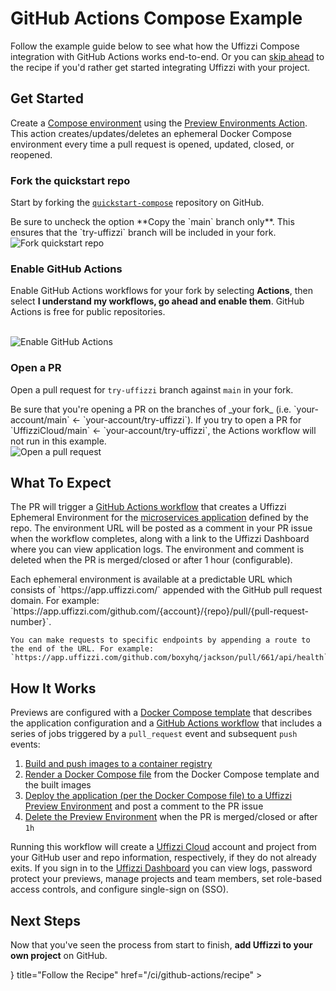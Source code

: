 
# GitHub Actions Compose Example

Follow the example guide below to see what how the Uffizzi Compose integration with GitHub Actions works end-to-end. Or you can [skip ahead](/ci/github-actions/recipe) to the recipe if you'd rather get started integrating Uffizzi with your project.

## Get Started

Create a [Compose environment](/core-concepts/ephemeral-environment/compose) using the [Preview Environments Action](https://github.com/marketplace/actions/preview-environments). This action creates/updates/deletes an ephemeral Docker Compose environment every time a pull request is opened, updated, closed, or reopened.

<Steps>

### Fork the quickstart repo

Start by forking the [`quickstart-compose`](https://github.com/UffizziCloud/quickstart-compose) repository on GitHub.  

<Callout type="warning">
    Be sure to uncheck the option **Copy the `main` branch only**. This ensures that the `try-uffizzi` branch will be included in your fork.  
</Callout>

<br />
<Image
    src="/images/uncheck-copy-main-branch-only.png"
    width={640}
    height={433}
    alt="Fork quickstart repo"
    className="border rounded-lg overflow-hidden mt-6"
/>
<br />

### Enable GitHub Actions

Enable GitHub Actions workflows for your fork by selecting **Actions**, then select **I understand my workflows, go ahead and enable them**. GitHub Actions is free for public repositories.   

<br />
<Image
    src="/images/enable-github-actions.png"
    width={640}
    height={433}
    alt="Enable GitHub Actions"
    className="border rounded-lg overflow-hidden mt-6"
/>

### Open a PR

Open a pull request for `try-uffizzi` branch against `main` in your fork.  

<Callout type="warning">
    Be sure that you're opening a PR on the branches of _your fork_ (i.e. `your-account/main` ← `your-account/try-uffizzi`). If you try to open a PR for `UffizziCloud/main` ← `your-account/try-uffizzi`, the Actions workflow will not run in this example. 
</Callout>  

<br />
<Image
    src="/images/github-actions-jobs.png"
    width={800}
    height={541}
    alt="Open a pull request"
    className="border rounded-lg overflow-hidden mt-6"
/>

</Steps>

## What To Expect

The PR will trigger a [GitHub Actions workflow](https://github.com/UffizziCloud/quickstart/blob/main/.github/workflows/uffizzi-cluster.yaml) that creates a Uffizzi Ephemeral Environment for the [microservices application](https://github.com/UffizziCloud/quickstart#architecture-of-this-example-app) defined by the repo. The environment URL will be posted as a comment in your PR issue when the workflow completes, along with a link to the Uffizzi Dashboard where you can view application logs. The environment and comment is deleted when the PR is merged/closed or after 1 hour (configurable).  

<Callout>
    Each ephemeral environment is available at a predictable URL which consists of `https://app.uffizzi.com/` appended with the GitHub pull request domain. For example:  
    `https://app.uffizzi.com/github.com/{account}/{repo}/pull/{pull-request-number}`.  

    You can make requests to specific endpoints by appending a route to the end of the URL. For example:  
    `https://app.uffizzi.com/github.com/boxyhq/jackson/pull/661/api/health`  

</Callout>

## How It Works

Previews are configured with a [Docker Compose template](https://github.com/UffizziCloud/quickstart-compose/blob/main/docker-compose.uffizzi.yml) that describes the application configuration and a [GitHub Actions workflow](https://github.com/UffizziCloud/quickstart/blob/main/.github/workflows/uffizzi-cluster.yaml) that includes a series of jobs triggered by a `pull_request` event and subsequent `push` events:  

1. [Build and push images to a container registry](https://github.com/UffizziCloud/quickstart-compose/blob/1a379291b9a9bfea7ce0b0bbca061fdbe094a61c/.github/workflows/uffizzi-preview.yaml#L8-L114)  
2. [Render a Docker Compose file](https://github.com/UffizziCloud/quickstart/blob/5699f461f752b0bd787d69abc2cfad3b79e0308b/.github/workflows/uffizzi-preview.yaml#L118-L156) from the Docker Compose template and the built images  
3. [Deploy the application (per the Docker Compose file) to a Uffizzi Preview Environment](https://github.com/UffizziCloud/quickstart/blob/5699f461f752b0bd787d69abc2cfad3b79e0308b/.github/workflows/uffizzi-preview.yaml#L158-L171) and post a comment to the PR issue  
4. [Delete the Preview Environment](https://github.com/UffizziCloud/quickstart/blob/5699f461f752b0bd787d69abc2cfad3b79e0308b/.github/workflows/uffizzi-preview.yaml#L173-L184) when the PR is merged/closed or after `1h`      

Running this workflow will create a [Uffizzi Cloud](https://uffizzi.com) account and project from your GitHub user and repo information, respectively, if they do not already exits. If you sign in to the [Uffizzi Dashboard](https://app.uffizzi.com/sign_in) you can view logs, password protect your previews, manage projects and team members, set role-based access controls, and configure single-sign on (SSO).

## Next Steps  

Now that you've seen the process from start to finish, **add Uffizzi to your own project** on GitHub.  

<Cards num={2}>
  <Cards.Card
    arrow
    icon={<ChefHat size={24} />}
    title="Follow the Recipe"
    href="/ci/github-actions/recipe"
  >
  </Cards.Card>
</Cards>